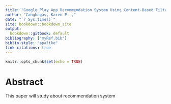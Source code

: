 ```yaml
---
title: "Google Play App Recommendation System Using Content-Based Filtering"
author: "Canghagas, Karen P. ,"
date: "`r Sys.time()`"
site: bookdown::bookdown_site
output:
  bookdown::gitbook: default
bibliography: ["myRef.bib"]
biblio-style: "apalike"
link-citations: true
---
```


```r
knitr::opts_chunk$set(echo = TRUE)
```

# Abstract {-}

This paper will study about recommendation system